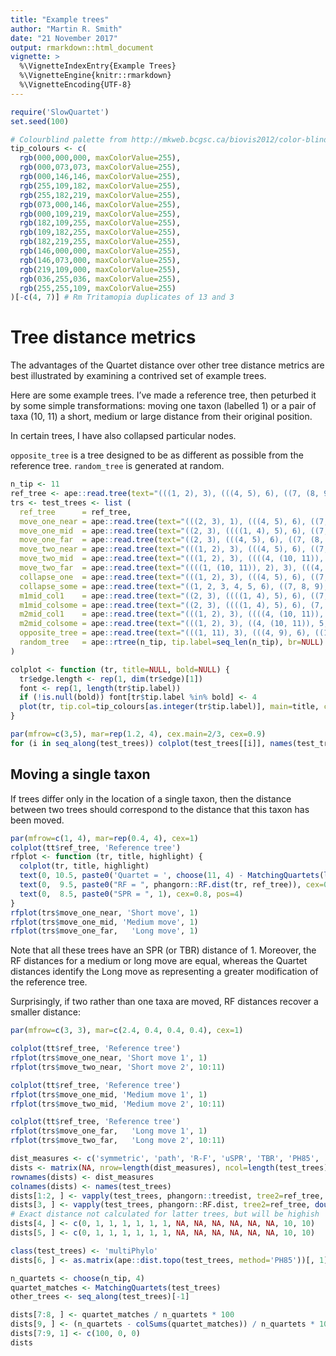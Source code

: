 ```yaml
---
title: "Example trees"
author: "Martin R. Smith"
date: "21 November 2017"
output: rmarkdown::html_document
vignette: >
  %\VignetteIndexEntry{Example Trees}
  %\VignetteEngine{knitr::rmarkdown}
  %\VignetteEncoding{UTF-8}
---
```


```r
require('SlowQuartet')
set.seed(100)

# Colourblind palette from http://mkweb.bcgsc.ca/biovis2012/color-blindness-palette.png
tip_colours <- c(
  rgb(000,000,000, maxColorValue=255),
  rgb(000,073,073, maxColorValue=255),
  rgb(000,146,146, maxColorValue=255),
  rgb(255,109,182, maxColorValue=255),
  rgb(255,182,219, maxColorValue=255),
  rgb(073,000,146, maxColorValue=255),
  rgb(000,109,219, maxColorValue=255),
  rgb(182,109,255, maxColorValue=255),
  rgb(109,182,255, maxColorValue=255),
  rgb(182,219,255, maxColorValue=255),
  rgb(146,000,000, maxColorValue=255),
  rgb(146,073,000, maxColorValue=255),
  rgb(219,109,000, maxColorValue=255),
  rgb(036,255,036, maxColorValue=255),
  rgb(255,255,109, maxColorValue=255)
)[-c(4, 7)] # Rm Tritamopia duplicates of 13 and 3
```

# Tree distance metrics

The advantages of the Quartet distance over other tree distance metrics are
best illustrated by examining a contrived set of example trees.

Here are some example trees.  I've made a reference tree, then peturbed it by
some simple transformations: moving one taxon (labelled 1) or a pair of taxa
(10, 11) a short, medium or large distance from their original position.

In certain trees, I have also collapsed particular nodes.

`opposite_tree` is a tree designed to be as different as possible from the 
reference tree. `random_tree` is generated at random.

```r
n_tip <- 11
ref_tree <- ape::read.tree(text="(((1, 2), 3), (((4, 5), 6), ((7, (8, 9)), (10, 11))));")
trs <- test_trees <- list (
  ref_tree      = ref_tree,
  move_one_near = ape::read.tree(text="(((2, 3), 1), (((4, 5), 6), ((7, (8, 9)), (10, 11))));"),
  move_one_mid  = ape::read.tree(text="((2, 3), ((((1, 4), 5), 6), ((7, (8, 9)), (10, 11))));"),
  move_one_far  = ape::read.tree(text="((2, 3), (((4, 5), 6), ((7, (8, 9)), (10, (11, 1)))));"),
  move_two_near = ape::read.tree(text="(((1, 2), 3), (((4, 5), 6), ((7, (10, 11)), (8, 9))));"),
  move_two_mid  = ape::read.tree(text="(((1, 2), 3), ((((4, (10, 11)), 5), 6), (7, (8, 9))));"),
  move_two_far  = ape::read.tree(text="((((1, (10, 11)), 2), 3), (((4, 5), 6), (7, (8, 9))));"),
  collapse_one  = ape::read.tree(text="(((1, 2), 3), (((4, 5), 6), ((7, 8, 9), (10, 11))));"),
  collapse_some = ape::read.tree(text="((1, 2, 3, 4, 5, 6), ((7, 8, 9), (10, 11)));"),
  m1mid_col1    = ape::read.tree(text="((2, 3), ((((1, 4), 5), 6), ((7, 8, 9), (10, 11))));"),
  m1mid_colsome = ape::read.tree(text="((2, 3), ((((1, 4), 5), 6), (7, 8, 9, 10, 11)));"),
  m2mid_col1    = ape::read.tree(text="(((1, 2), 3), ((((4, (10, 11)), 5), 6), (7, 8, 9)));"),
  m2mid_colsome = ape::read.tree(text="(((1, 2), 3), ((4, (10, 11)), 5, 6, 7, 8, 9));"),
  opposite_tree = ape::read.tree(text="(((1, 11), 3), (((4, 9), 6), ((10, (8, 2)), (5, 7))));"),
  random_tree   = ape::rtree(n_tip, tip.label=seq_len(n_tip), br=NULL)
)
```

```r
colplot <- function (tr, title=NULL, bold=NULL) {
  tr$edge.length <- rep(1, dim(tr$edge)[1])
  font <- rep(1, length(tr$tip.label))
  if (!is.null(bold)) font[tr$tip.label %in% bold] <- 4
  plot(tr, tip.col=tip_colours[as.integer(tr$tip.label)], main=title, cex.main=0.8, font=font)
}

par(mfrow=c(3,5), mar=rep(1.2, 4), cex.main=2/3, cex=0.9)
for (i in seq_along(test_trees)) colplot(test_trees[[i]], names(test_trees)[i])

```

## Moving a single taxon

If trees differ only in the location of a single taxon, then the distance between
two trees should correspond to the distance that this taxon has been moved.

```R
par(mfrow=c(1, 4), mar=rep(0.4, 4), cex=1)
colplot(tt$ref_tree, 'Reference tree')
rfplot <- function (tr, title, highlight) {
  colplot(tr, title, highlight)
  text(0, 10.5, paste0('Quartet = ', choose(11, 4) - MatchingQuartets(list(tr, ref_tree))[1, 2], '/', choose(11,4)), cex=0.8, pos=4)
  text(0,  9.5, paste0("RF = ", phangorn::RF.dist(tr, ref_tree)), cex=0.8, pos=4)
  text(0,  8.5, paste0("SPR = ", 1), cex=0.8, pos=4)
}
rfplot(trs$move_one_near, 'Short move', 1)
rfplot(trs$move_one_mid, 'Medium move', 1)
rfplot(trs$move_one_far,   'Long move', 1)

```

Note that all these trees have an SPR (or TBR) distance of 1.
Moreover, the RF distances for a medium or long move are equal, whereas the Quartet
distances identify the Long move as representing a greater modification of the
reference tree.

Surprisingly, if two rather than one taxa are moved, RF distances recover a smaller 
distance:

```R
par(mfrow=c(3, 3), mar=c(2.4, 0.4, 0.4, 0.4), cex=1)

colplot(tt$ref_tree, 'Reference tree')
rfplot(trs$move_one_near, 'Short move 1', 1)
rfplot(trs$move_two_near, 'Short move 2', 10:11)

colplot(tt$ref_tree, 'Reference tree')
rfplot(trs$move_one_mid, 'Medium move 1', 1)
rfplot(trs$move_two_mid, 'Medium move 2', 10:11)

colplot(tt$ref_tree, 'Reference tree')
rfplot(trs$move_one_far,   'Long move 1', 1)
rfplot(trs$move_two_far,   'Long move 2', 10:11)

```


```R

dist_measures <- c('symmetric', 'path', 'R-F', 'uSPR', 'TBR', 'PH85', '4tet_=', '4tet_?', '4tet_X')
dists <- matrix(NA, nrow=length(dist_measures), ncol=length(test_trees))
rownames(dists) <- dist_measures
colnames(dists) <- names(test_trees)
dists[1:2, ] <- vapply(test_trees, phangorn::treedist, tree2=ref_tree, double(2))
dists[3, ] <- vapply(test_trees, phangorn::RF.dist, tree2=ref_tree, double(1))
# Exact distance not calculated for latter trees, but will be highish
dists[4, ] <- c(0, 1, 1, 1, 1, 1, 1, NA, NA, NA, NA, NA, NA, 10, 10)
dists[5, ] <- c(0, 1, 1, 1, 1, 1, 1, NA, NA, NA, NA, NA, NA, 10, 10) 

class(test_trees) <- 'multiPhylo'
dists[6, ] <- as.matrix(ape::dist.topo(test_trees, method='PH85'))[, 1]

n_quartets <- choose(n_tip, 4)
quartet_matches <- MatchingQuartets(test_trees)
other_trees <- seq_along(test_trees)[-1]

dists[7:8, ] <- quartet_matches / n_quartets * 100
dists[9, ] <- (n_quartets - colSums(quartet_matches)) / n_quartets * 100
dists[7:9, 1] <- c(100, 0, 0)
dists

```
